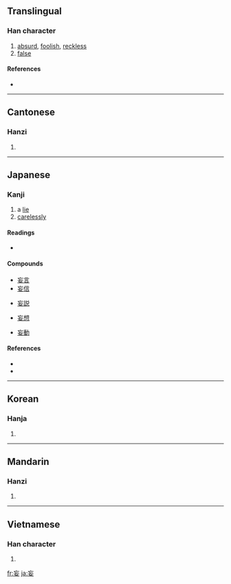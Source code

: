 {{stroke order|strokes=6}}
==Translingual==

===Han character===
{{Han char|rn=38|rad=女|as=03|sn=6|four=0040<sub>4</sub>|canj=卜女女 (YVV)}}

# [[absurd]], [[foolish]], [[reckless]]
# [[false]]

====References====
* {{Han ref|kx=0256.010|dkj=06063|hdz=21027.090|uh=5984|ud=22916|bh=A66B|bd=42603}}

----

==Cantonese==

===Hanzi===
{{yue-hanzi|jyut=|y=mong5}}

# {{defn|Cantonese|sort=女03}}

----

==Japanese==

===Kanji===
{{ja-kanji|grade=c|rs=女03}}

# a [[lie]]
# [[carelessly]]

====Readings====
* {{ja-readings|kanon=[[ぼう]] (bō)|goon=[[もう]] (mō)|kun=[[みだり]] (midari), [[みだりに]] (midarini)}}

====Compounds====
{{top4}}
* [[妄言]]
* [[妄信]]
{{mid4}}
* [[妄説]]
{{mid4}}
* [[妄想]]
{{mid4}}
* [[妄動]]
{{bottom}}

====References====
* {{S-JIS|96CF}}
* {{JIS|4C51}}

----

==Korean==

===Hanja===
{{ko-hanja|hangeul=망|rv=mang|mr=mang}}

# {{defn|Korean|sort=女03}}

----

==Mandarin==

===Hanzi===
{{cmn-hanzi|pin=[[fāng]] ([[fang1]]), [[wàng]] ([[wang4]])|wg=fang<sup>1</sup>, wang<sup>4</sup>}}

# {{defn|Mandarin|sort=女03}}

----

==Vietnamese==

===Han character===
{{vi-hantu|[[vọng]], [[vòng]]|rs=女03}}

# {{defn|Vietnamese|sort=女03}}

[[fr:妄]]
[[ja:妄]]